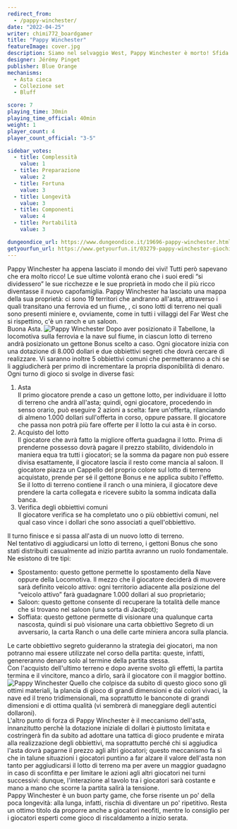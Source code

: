```yaml
---
redirect_from:
  - /pappy-winchester/
date: "2022-04-25"
writer: chimi772_boardgamer
title: "Pappy Winchester"
featureImage: cover.jpg
description: Siamo nel selvaggio West, Pappy Winchester è morto! Sfida i tuoi avversari per diventare il nuovo capofamiglia!
designer: Jérémy Pinget
publisher: Blue Orange
mechanisms:
  - Asta cieca
  - Collezione set
  - Bluff

score: 7
playing_time: 30min
playing_time_official: 40min
weight: 1
player_count: 4
player_count_official: "3-5"

sidebar_votes:
  - title: Complessità
    value: 1
  - title: Preparazione
    value: 2
  - title: Fortuna
    value: 3
  - title: Longevità
    value: 3
  - title: Componenti
    value: 4
  - title: Portabilità
    value: 3

dungeondice_url: https://www.dungeondice.it/19696-pappy-winchester.html
getyourfun_url: https://www.getyourfun.it/03279-pappy-winchester-giochi-per-bambini.html
---
```


<Setting>
  Pappy Winchester ha appena lasciato il mondo dei vivi! Tutti però sapevano che
  era molto ricco! Le sue ultime volontà erano che i suoi eredi “si dividessero”
  le sue ricchezze e le sue proprietà in modo che il più ricco diventasse il
  nuovo capofamiglia. Pappy Winchester ha lasciato una mappa della sua
  proprietà: ci sono 19 territori che andranno all'asta, attraverso i quali
  transitano una ferrovia ed un fiume, , ci sono lotti di terreno nei quali sono
  presenti miniere e, ovviamente, come in tutti i villaggi del Far West che si
  rispettino, c'è un ranch e un saloon.
  <br />
  Buona Asta.
</Setting>

<img src="./game1.jpg" alt="Pappy Winchester" />

<Rules>
  Dopo aver posizionato il Tabellone, la locomotiva sulla ferrovia e la nave sul
  fiume, in ciascun lotto di terreno andrà posizionato un gettone Bonus scelto a
  caso. Ogni giocatore inizia con una dotazione di 8.000 dollari e due
  obbiettivi segreti che dovrà cercare di realizzare. Vi saranno inoltre 5
  obbiettivi comuni che permetteranno a chi se li aggiudicherà per primo di
  incrementare la propria disponibilità di denaro.
  <br />
  Ogni turno di gioco si svolge in diverse fasi:
  <ol>
    <li>
      Asta
      <br />
      Il primo giocatore prende a caso un gettone lotto, per individuare il
      lotto di terreno che andrà all'asta; quindi, ogni giocatore, procedendo in
      senso orario, può eseguire 2 azioni a scelta: fare un'offerta, rilanciando
      di almeno 1.000 dollari sull'offerta in corso, oppure passare. Il
      giocatore che passa non potrà più fare offerte per il lotto la cui asta è
      in corso.
    </li>
    <li>
      Acquisto del lotto
      <br />
      Il giocatore che avrà fatto la migliore offerta guadagna il lotto. Prima
      di prenderne possesso dovrà pagare il prezzo stabilito, dividendolo in
      maniera equa tra tutti i giocatori; se la somma da pagare non può essere
      divisa esattamente, il giocatore lascia il resto come mancia al saloon. Il
      giocatore piazza un Cappello del proprio colore sul lotto di terreno
      acquistato, prende per sé il gettone Bonus e ne applica subito l'effetto.
      Se il lotto di terreno contiene il ranch o una miniera, il giocatore deve
      prendere la carta collegata e ricevere subito la somma indicata dalla
      banca.
    </li>
    <li>
      Verifica degli obbiettivi comuni
      <br />
      Il giocatore verifica se ha completato uno o più obbiettivi comuni, nel
      qual caso vince i dollari che sono associati a quell'obbiettivo.
    </li>
  </ol>
  Il turno finisce e si passa all'asta di un nuovo lotto di terreno.
  <br />
  Nel tentativo di aggiudicarsi un lotto di terreno, i gettoni Bonus che sono
  stati distribuiti casualmente ad inizio partita avranno un ruolo fondamentale.
  Ne esistono di tre tipi:
  <ul>
    <li>
      Spostamento: questo gettone permette lo spostamento della Nave oppure
      della Locomotiva. Il mezzo che il giocatore deciderà di muovere sarà
      definito veicolo attivo: ogni territorio adiacente alla posizione del
      “veicolo attivo” farà guadagnare 1.000 dollari al suo proprietario;
    </li>
    <li>
      Saloon: questo gettone consente di recuperare la totalità delle mance che
      si trovano nel saloon (una sorta di Jackpot);
    </li>
    <li>
      Soffiata: questo gettone permette di visionare una qualunque carta
      nascosta, quindi si può visionare una carta obbiettivo Segreto di un
      avversario, la carta Ranch o una delle carte miniera ancora sulla plancia.
    </li>
  </ul>
  Le carte obbiettivo segreto guideranno la strategia dei giocatori, ma non
  potranno mai essere utilizzate nel corso della partita: queste, infatti,
  genereranno denaro solo al termine della partita stessa.
  <br />
  Con l'acquisto dell'ultimo terreno e dopo averne svolto gli effetti, la
  partita termina e il vincitore, manco a dirlo, sarà il giocatore con il
  maggior bottino.
</Rules>

<img src="./game2.jpg" alt="Pappy Winchester" />

<Feedback>
  Quello che colpisce da subito di questo gioco sono gli ottimi materiali, la
  plancia di gioco di grandi dimensioni e dai colori vivaci, la nave ed il treno
  tridimensionali, ma soprattutto le banconote di grandi dimensioni e di ottima
  qualità (vi sembrerà di maneggiare degli autentici dollaroni).
  <br />
  L'altro punto di forza di Pappy Winchester è il meccanismo dell'asta,
  innanzitutto perchè la dotazione iniziale di dollari è piuttosto limitata e
  costringerà fin da subito ad adottare una tattica di gioco prudente e mirata
  alla realizzazione degli obbiettivi, ma soprattutto perché chi si aggiudica
  l'asta dovrà pagarne il prezzo agli altri giocatori; questo meccanismo fa sì
  che in talune situazioni i giocatori puntino a far alzare il valore dell'asta
  non tanto per aggiudicarsi il lotto di terreno ma per avere un maggior
  guadagno in caso di sconfitta e per limitare le azioni agli altri giocatori
  nei turni successivi: dunque, l'interazione al tavolo tra i giocatori sarà
  costante e mano a mano che scorre la partita salirà la tensione.
  <br />
  Pappy Winchester è un buon party game, che forse risente un po' della poca
  longevità: alla lunga, infatti, rischia di diventare un po' ripetitivo. Resta
  un ottimo titolo da proporre anche a giocatori neofiti, mentre lo consiglio
  per i giocatori esperti come gioco di riscaldamento a inizio serata.
</Feedback>
